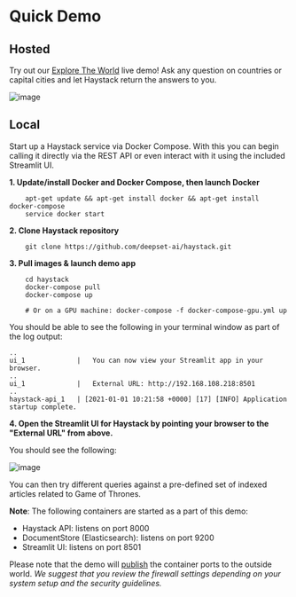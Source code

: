 # Quick Demo

## Hosted

Try out our [Explore The World](https://haystack-demo.deepset.ai/) live demo!
Ask any question on countries or capital cities and let Haystack return the answers to you.

![image](https://raw.githubusercontent.com/deepset-ai/haystack-website/source/public/img/haystack-demo-short.gif)

## Local

Start up a Haystack service via Docker Compose.
With this you can begin calling it directly via the REST API or even interact with it using the included Streamlit UI.

**1. Update/install Docker and Docker Compose, then launch Docker**

```
    apt-get update && apt-get install docker && apt-get install docker-compose
    service docker start
```

**2. Clone Haystack repository**

```
    git clone https://github.com/deepset-ai/haystack.git
```

**3. Pull images & launch demo app**

```
    cd haystack
    docker-compose pull
    docker-compose up

    # Or on a GPU machine: docker-compose -f docker-compose-gpu.yml up
```

You should be able to see the following in your terminal window as part of the log output:

```
..
ui_1             |   You can now view your Streamlit app in your browser.
..
ui_1             |   External URL: http://192.168.108.218:8501
..
haystack-api_1   | [2021-01-01 10:21:58 +0000] [17] [INFO] Application startup complete.
```

**4. Open the Streamlit UI for Haystack by pointing your browser to the "External URL" from above.**

You should see the following:

![image](https://raw.githubusercontent.com/deepset-ai/haystack/master/docs/img/streamlit_ui_screenshot_small.png)

You can then try different queries against a pre-defined set of indexed articles related to Game of Thrones.

**Note**: The following containers are started as a part of this demo:

* Haystack API: listens on port 8000
* DocumentStore (Elasticsearch): listens on port 9200
* Streamlit UI: listens on port 8501

Please note that the demo will [publish](https://docs.docker.com/config/containers/container-networking/) the container ports to the outside world. *We suggest that you review the firewall settings depending on your system setup and the security guidelines.*